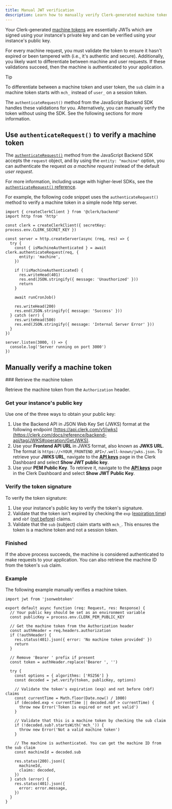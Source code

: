 ```yaml
---
title: Manual JWT verification
description: Learn how to manually verify Clerk-generated machine tokens (JWTs).
---
```


Your Clerk-generated [machine tokens](/docs/machine-requests/machine-tokens) are essentially JWTs which are signed using your instance's private key and can be verified using your instance's public key.

For every machine request, you must validate the token to ensure it hasn't expired or been tampered with (i.e., it's authentic and secure). Additionally, you likely want to differentiate between machine and user requests. If these validations succeed, then the machine is authenticated to your application.

> [!TIP]
> To differentiate between a machine token and user token, the `sub` claim in a machine token starts with `mch_` instead of `user_` on a session token.

The `authenticateRequest()` method from the JavaScript Backend SDK handles these validations for you. Alternatively, you can manually verify the token without using the SDK. See the following sections for more information.

## Use `authenticateRequest()` to verify a machine token

The [`authenticateRequest()`](/docs/references/backend/authenticate-request) method from the JavaScript Backend SDK accepts the `request` object, and by using the `entity: "machine"` option, you can authenticate the request _as a machine request_ instead of the default _user request_.

For more information, including usage with higher-level SDKs, see the [`authenticateRequest()` reference](/docs/references/backend/authenticate-request).

For example, the following code snippet uses the `authenticateRequest()` method to verify a machine token in a simple node http server.

```tsx
import { createClerkClient } from '@clerk/backend'
import http from 'http'

const clerk = createClerkClient({ secretKey: process.env.CLERK_SECRET_KEY })

const server = http.createServer(async (req, res) => {
  try {
    const { isMachineAuthenticated } = await clerk.authenticateRequest(req, {
      entity: 'machine',
    })

    if (!isMachineAuthenticated) {
      res.writeHead(401)
      res.end(JSON.stringify({ message: 'Unauthorized' }))
      return
    }

    await runCronJob()

    res.writeHead(200)
    res.end(JSON.stringify({ message: 'Success' }))
  } catch (err) {
    res.writeHead(500)
    res.end(JSON.stringify({ message: 'Internal Server Error' }))
  }
})

server.listen(3000, () => {
  console.log('Server running on port 3000')
})
```

## Manually verify a machine token

<Steps>
  ### Retrieve the machine token

  Retrieve the machine token from the `Authorization` header.

  ### Get your instance's public key

  Use one of the three ways to obtain your public key:

  1. Use the Backend API in JSON Web Key Set (JWKS) format at the following endpoint [https://api.clerk.com/v1/jwks](https://clerk.com/docs/reference/backend-api/tag/JWKS#operation/GetJWKS).
  1. Use your **Frontend API URL** in JWKS format, also known as **JWKS URL**. The format is `https://<YOUR_FRONTEND_API>/.well-known/jwks.json`. To retrieve your **JWKS URL**, navigate to the [**API keys**](https://dashboard.clerk.com/last-active?path=api-keys) page in the Clerk Dashboard and select **Show JWT public key**.
  1. Use your **PEM Public Key**. To retrieve it, navigate to the [**API keys**](https://dashboard.clerk.com/last-active?path=api-keys) page in the Clerk Dashboard and select **Show JWT Public Key**.

  ### Verify the token signature

  To verify the token signature:

  1. Use your instance's public key to verify the token's signature.
  1. Validate that the token isn't expired by checking the `exp` ([expiration time](https://datatracker.ietf.org/doc/html/rfc7519#section-4.1.4)) and `nbf` ([not before](https://datatracker.ietf.org/doc/html/rfc7519#section-4.1.5)) claims.
  1. Validate that the `sub` (subject) claim starts with `mch_`. This ensures the token is a machine token and not a session token.

  ### Finished

  If the above process succeeds, the machine is considered authenticated to make requests to your application. You can also retrieve the machine ID from the token's `sub` claim.
</Steps>

### Example

The following example manually verifies a machine token.

```tsx
import jwt from 'jsonwebtoken'

export default async function (req: Request, res: Response) {
  // Your public key should be set as an environment variable
  const publicKey = process.env.CLERK_PEM_PUBLIC_KEY

  // Get the machine token from the Authorization header
  const authHeader = req.headers.authorization
  if (!authHeader) {
    res.status(401).json({ error: 'No machine token provided' })
    return
  }

  // Remove 'Bearer ' prefix if present
  const token = authHeader.replace('Bearer ', '')

  try {
    const options = { algorithms: ['RS256'] }
    const decoded = jwt.verify(token, publicKey, options)

    // Validate the token's expiration (exp) and not before (nbf) claims
    const currentTime = Math.floor(Date.now() / 1000)
    if (decoded.exp < currentTime || decoded.nbf > currentTime) {
      throw new Error('Token is expired or not yet valid')
    }

    // Validate that this is a machine token by checking the sub claim
    if (!decoded.sub?.startsWith('mch_')) {
      throw new Error('Not a valid machine token')
    }

    // The machine is authenticated. You can get the machine ID from the sub claim
    const machineId = decoded.sub

    res.status(200).json({
      machineId,
      claims: decoded,
    })
  } catch (error) {
    res.status(401).json({
      error: error.message,
    })
  }
}
```
